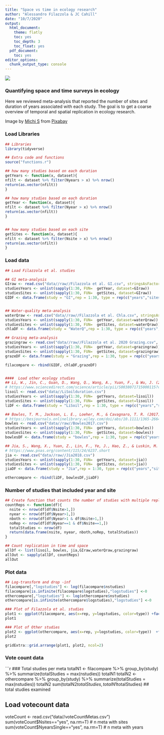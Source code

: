 ```yaml
---
title: "Space vs time in ecology research"
author: "Alessandro Filazzola & JC Cahill"
date: "10/7/2020"
output: 
  html_document:
    theme: flatly
    toc: yes
    toc_depth: 3
    toc_float: yes
  pdf_document:
    toc: yes
editor_options: 
  chunk_output_type: console
---
```


![](./mountains.png)

### Quantifying space and time surveys in ecology

Here we reviewed meta-analysis that reported the number of sites and duration of years associated with each study. The goal is to get a coarse overview of temporal and spatial replication in ecology research. 


Image by <a href="https://pixabay.com/users/moinzon-2433302/?utm_source=link-attribution&amp;utm_medium=referral&amp;utm_campaign=image&amp;utm_content=1412683">Michi S</a> from <a href="https://pixabay.com/?utm_source=link-attribution&amp;utm_medium=referral&amp;utm_campaign=image&amp;utm_content=1412683">Pixabay</a>


### Load Libraries
```r
## Libraries
library(tidyverse)

## Extra code and functions
source("functions.r")

## how many studies based on each duration
getYears <- function(x, dataset){
nfilt <- dataset %>% filter(Nyears > x) %>% nrow()
return(as.vector(nfilt))
}

## how many studies based on each duration
getYear <- function(x, dataset){
nfilt <- dataset %>% filter(Nyear > x) %>% nrow()
return(as.vector(nfilt))
}


## how many studies based on each site
getSites <- function(x, dataset){
nfilt <- dataset %>% filter(Nsite > x) %>% nrow()
return(as.vector(nfilt))
}

```

### Load data
```r
## Load Filazzola et al. studies

## GI meta-analysis
GIraw <- read.csv("data//raw//Filazzola et al. GI.csv", stringsAsFactors = F) ## GI meta-analysis
studiesYears <- unlist(sapply(1:30, FUN=  getYear, dataset=GIraw))
studiesSites <- unlist(sapply(1:30, FUN=  getSites, dataset=GIraw))
GIDF <- data.frame(study = "GI",rep = 1:30, type = rep(c("years","sites"),each=30), nstudies=c(studiesYears,studiesSites))


## Water-quality meta-analysis
waterQraw <- read.csv("data//raw//Filazzola et al. Chla.csv", stringsAsFactors = F) ## Water quality synthesis
studiesYears <- unlist(sapply(1:30, FUN=  getYear, dataset=waterQraw))
studiesSites <- unlist(sapply(1:30, FUN=  getSites, dataset=waterQraw))
chlaDF <- data.frame(study = "WaterQ",rep = 1:30, type = rep(c("years","sites"),each=30), nstudies=c(studiesYears,studiesSites))

## Grazing meta-analysis
grazingraw <- read.csv("data//raw//Filazzola et al. 2020 Grazing.csv", stringsAsFactors = F) ## Grazing meta-analysis
studiesYears <- unlist(sapply(1:30, FUN=  getYear, dataset=grazingraw))
studiesSites <- unlist(sapply(1:30, FUN=  getSites, dataset=grazingraw))
grazeDF <- data.frame(study = "Grazing",rep = 1:30, type = rep(c("years","sites"),each=30), nstudies=c(studiesYears,studiesSites))

filacompare <- rbind(GIDF, chlaDF,grazeDF)


####  Load other ecology studies
## Li, W., Jin, C., Guan, D., Wang, Q., Wang, A., Yuan, F., & Wu, J. (2015). The effects of simulated nitrogen deposition on plant root traits: a meta-analysis. Soil Biology and Biochemistry, 82, 112-118.
# https://www.sciencedirect.com/science/article/pii/S0038071715000115?casa_token=ailE-bZ_3LEAAAAA:3BnJdVitzKbrhLBiCNnriP41sY3-fgTrnxQgkITynyxkf8ogDZIExWHAAD9VCxXzH7TFVs-SUhOo
lisoil <- read.csv("data//LiSoilduration.csv")
studiesYears <- unlist(sapply(1:30, FUN=  getYears, dataset=lisoil))
studiesSites <- unlist(sapply(1:30, FUN=  getSites, dataset=lisoil))
liDF <- data.frame(study = "LiSoil",rep = 1:30, type = rep(c("years","sites"),each=30), nstudies=c(studiesYears,studiesSites))

## Bowles, T. M., Jackson, L. E., Loeher, M., & Cavagnaro, T. R. (2017). Ecological intensification and arbuscular mycorrhizas: a meta‐analysis of tillage and cover crop effects. Journal of Applied Ecology, 54(6), 1785-1793.
# https://besjournals.onlinelibrary.wiley.com/doi/abs/10.1111/1365-2664.12815
bowles <- read.csv("data//raw//Bowles2017.csv")
studiesYears <- unlist(sapply(1:30, FUN=  getYears, dataset=bowles))
studiesSites <- unlist(sapply(1:30, FUN=  getSites, dataset=bowles))
bowlesDF <- data.frame(study = "bowles",rep = 1:30, type = rep(c("years","sites"),each=30), nstudies=c(studiesYears,studiesSites))

## Jia, S., Wang, X., Yuan, Z., Lin, F., Ye, J., Hao, Z., & Luskin, M. S. (2018). Global signal of top-down control of terrestrial plant communities by herbivores. Proceedings of the National Academy of Sciences, 115(24), 6237-6242.
# https://www.pnas.org/content/115/24/6237.short
jia <- read.csv("data//raw//Jia2018.csv")
studiesYears <- unlist(sapply(1:30, FUN=  getYears, dataset=jia))
studiesSites <- unlist(sapply(1:30, FUN=  getSites, dataset=jia))
jiaDF <- data.frame(study = "Jia",rep = 1:30, type = rep(c("years","sites"),each=30), nstudies=c(studiesYears,studiesSites))

othercompare <- rbind(liDF, bowlesDF,jiaDF)
```

### Number of studies that included year and site
```r
## Create function that counts the number of studies with multiple replicates
countReps <- function(df){
  nsite <- nrow(df[df$Nsite>1,])
  nyear <- nrow(df[df$Nyear>1,])
  nboth <- nrow(df[df$Nyear>1 & df$Nsite>1,])
  noRep <- nrow(df[df$Nyear==1 & df$Nsite==1,])
  totalStudies <- nrow(df)
  return(data.frame(nsite, nyear, nboth,noRep, totalStudies))
}

## Count replication in time and space
allDf <- list(lisoil, bowles, jia,GIraw,waterQraw,grazingraw)
allOut <- sapply(allDf, countReps)
allOut

```


### Plot data
```r
## Log-transform and drop -inf
filacompare[,"logstudies"] <- log(filacompare$nstudies)
filacompare[is.infinite(filacompare$logstudies),"logstudies"] <-0
othercompare[,"logstudies"] <- log(othercompare$nstudies)
othercompare[is.infinite(othercompare$logstudies),"logstudies"] <-0

### Plot of Filazzola et al. studies
plot1 <- ggplot(filacompare, aes(x=rep, y=logstudies, color=type)) +facet_grid(study~., scales = "free") + geom_point(size=2) + theme_Publication() + ylab("Number of Studies") + xlab("Replication") + scale_color_manual(values=c("orange","blue"))
plot1

### Plot of Other studies
plot2 <- ggplot(othercompare, aes(x=rep, y=logstudies, color=type))  +facet_grid(study~., scales = "free") + geom_point(size=2) + theme_Publication() + ylab("Number of Studies") + xlab("Replication") + scale_color_manual(values=c("orange","blue"))
plot2

gridExtra::grid.arrange(plot1, plot2, ncol=2)
```

### Vote count data
```r
### Total studies per meta
totalN1 <- filacompare %>% group_by(study) %>% summarize(totalStudies = max(nstudies)) 
totalN1
totalN2 <- othercompare %>% group_by(study) %>% summarize(totalStudies = max(nstudies)) 
totalN2
sum(totalN2$totalStudies, totalN1$totalStudies) ## total studies examined

## Load votecount data
voteCount <- read.csv("data//voteCountMetas.csv")
sum(voteCount$Nsites=="yes", na.rm=T) # n meta with sites 
sum(voteCount$NyearsSingle=="yes", na.rm=T) # n meta with years
